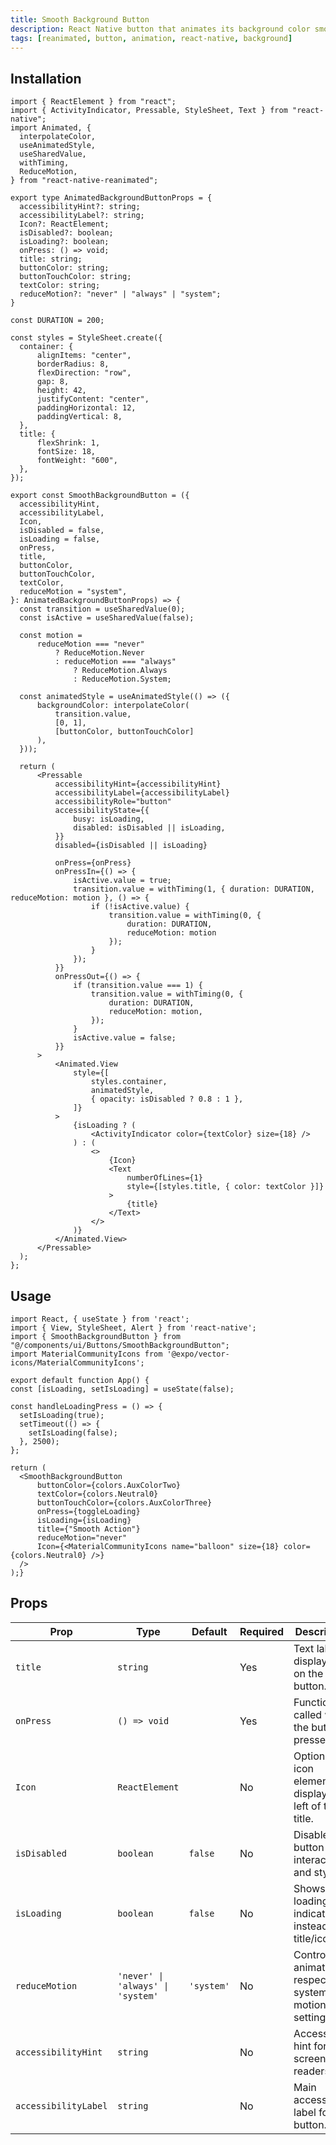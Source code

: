 ```yaml
---
title: Smooth Background Button
description: React Native button that animates its background color smoothly between two states on press. Uses Reanimated's interpolateColor.
tags: [reanimated, button, animation, react-native, background]
---
```





## Installation


  ```typescript:SmoothBackgroundButton.tsx
import { ReactElement } from "react";
import { ActivityIndicator, Pressable, StyleSheet, Text } from "react-native";
import Animated, {
	interpolateColor,
	useAnimatedStyle,
	useSharedValue,
	withTiming,
	ReduceMotion,
} from "react-native-reanimated";

export type AnimatedBackgroundButtonProps = {
	accessibilityHint?: string;
	accessibilityLabel?: string;
	Icon?: ReactElement;
	isDisabled?: boolean;
	isLoading?: boolean;
	onPress: () => void;
	title: string;
	buttonColor: string;
    buttonTouchColor: string;
    textColor: string;
	reduceMotion?: "never" | "always" | "system";
}

const DURATION = 200;

const styles = StyleSheet.create({
	container: {
		alignItems: "center",
		borderRadius: 8,
		flexDirection: "row",
		gap: 8,
		height: 42,
		justifyContent: "center",
		paddingHorizontal: 12,
		paddingVertical: 8,
	},
	title: {
		flexShrink: 1,
		fontSize: 18,
		fontWeight: "600",
	},
});

export const SmoothBackgroundButton = ({
	accessibilityHint,
	accessibilityLabel,
	Icon,
	isDisabled = false,
	isLoading = false,
	onPress,
	title,
	buttonColor,
    buttonTouchColor,
    textColor,
	reduceMotion = "system",
}: AnimatedBackgroundButtonProps) => {
	const transition = useSharedValue(0);
	const isActive = useSharedValue(false);

	const motion =
		reduceMotion === "never"
			? ReduceMotion.Never
			: reduceMotion === "always"
				? ReduceMotion.Always
				: ReduceMotion.System;

	const animatedStyle = useAnimatedStyle(() => ({
		backgroundColor: interpolateColor(
			transition.value,
			[0, 1],
			[buttonColor, buttonTouchColor]
		),
	}));

	return (
		<Pressable
			accessibilityHint={accessibilityHint}
			accessibilityLabel={accessibilityLabel}
			accessibilityRole="button"
			accessibilityState={{
				busy: isLoading,
				disabled: isDisabled || isLoading,
			}}
			disabled={isDisabled || isLoading}
			
			onPress={onPress}
			onPressIn={() => {
				isActive.value = true;
				transition.value = withTiming(1, { duration: DURATION, reduceMotion: motion }, () => {
					if (!isActive.value) {
						transition.value = withTiming(0, {
							duration: DURATION,
							reduceMotion: motion
						});
					}
				});
			}}
			onPressOut={() => {
				if (transition.value === 1) {
					transition.value = withTiming(0, {
						duration: DURATION,
						reduceMotion: motion,
					});
				}
				isActive.value = false;
			}}
		>
			<Animated.View
				style={[
					styles.container,
					animatedStyle,
					{ opacity: isDisabled ? 0.8 : 1 },
				]}
			>
				{isLoading ? (
					<ActivityIndicator color={textColor} size={18} />
				) : (
					<>
						{Icon}
						<Text
							numberOfLines={1}
							style={[styles.title, { color: textColor }]}
						>
							{title}
						</Text>
					</>
				)}
			</Animated.View>
		</Pressable>
	);
};
```

  

## Usage


  ```typescript:App.tsx
import React, { useState } from 'react';
import { View, StyleSheet, Alert } from 'react-native';
import { SmoothBackgroundButton } from "@/components/ui/Buttons/SmoothBackgroundButton";
import MaterialCommunityIcons from '@expo/vector-icons/MaterialCommunityIcons';

export default function App() {
  const [isLoading, setIsLoading] = useState(false);

  const handleLoadingPress = () => {
    setIsLoading(true);
    setTimeout(() => {
      setIsLoading(false);
    }, 2500); 
  };

  return (
	<SmoothBackgroundButton
		buttonColor={colors.AuxColorTwo}
		textColor={colors.Neutral0}
		buttonTouchColor={colors.AuxColorThree}
		onPress={toggleLoading}
		isLoading={isLoading}
		title={"Smooth Action"}
		reduceMotion="never"
		Icon={<MaterialCommunityIcons name="balloon" size={18} color={colors.Neutral0} />}
	/>
  );}
  ```

## Props
| Prop                 | Type                           | Default    | Required | Description                                          |
| -------------------- | ------------------------------ | ---------- | -------- | ---------------------------------------------------- |
| `title`              | `string`                       |            | Yes      | Text label displayed on the button.                  |
| `onPress`            | `() => void`                   |            | Yes      | Function called when the button is pressed.          |
| `Icon`               | `ReactElement`                 |            | No       | Optional icon element displayed left of the title.   |
| `isDisabled`         | `boolean`                      | `false`    | No       | Disables button interaction and styles it.           |
| `isLoading`          | `boolean`                      | `false`    | No       | Shows loading indicator instead of title/icon.       |
| `reduceMotion`       | `'never' \| 'always' \| 'system'` | `'system'` | No       | Controls if animation respects system motion settings. |
| `accessibilityHint`  | `string`                       |            | No       | Accessibility hint for screen readers.               |
| `accessibilityLabel` | `string`                       |            | No       | Main accessibility label for the button.             |